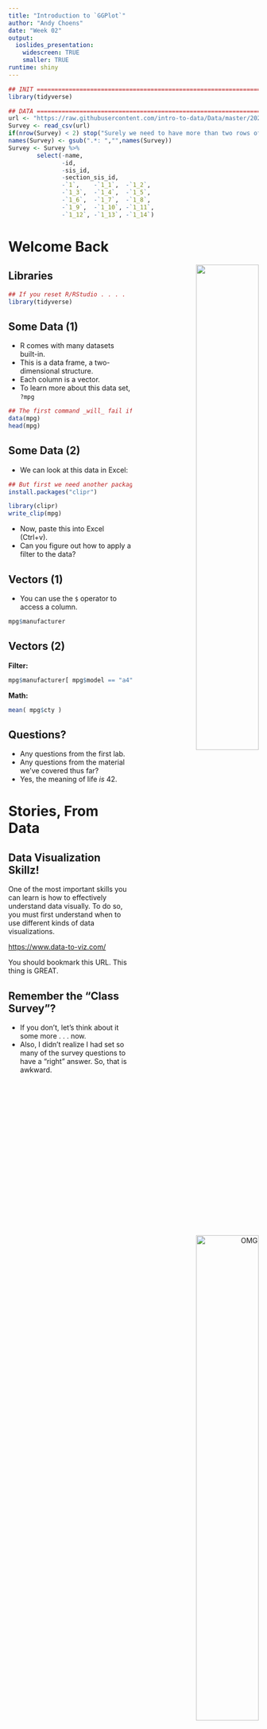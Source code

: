 ```yaml
---
title: "Introduction to `GGPlot`"
author: "Andy Choens"
date: "Week 02"
output:
  ioslides_presentation:
    widescreen: TRUE
    smaller: TRUE
runtime: shiny
---
```


```r

## INIT ========================================================================
library(tidyverse)

## DATA ========================================================================
url <- "https://raw.githubusercontent.com/intro-to-data/Data/master/2020/ClassSurvey.csv"
Survey <- read_csv(url)
if(nrow(Survey) < 2) stop("Surely we need to have more than two rows of data!")
names(Survey) <- gsub(".*: ","",names(Survey))
Survey <- Survey %>%
        select(-name,
               -id,
               -sis_id,
               -section_sis_id,
               -`1`,    -`1_1`,  -`1_2`,
               -`1_3`,  -`1_4`,  -`1_5`,
               -`1_6`,  -`1_7`,  -`1_8`,
               -`1_9`,  -`1_10`, -`1_11`,
               -`1_12`, -`1_13`, -`1_14`)
```



# Welcome Back

<div style="margin:auto; text-align:right;">
<img src="https://imgs.xkcd.com/comics/drinking_fountains.png" align="right" width="50%">
</div>


## Libraries

```r
## If you reset R/RStudio . . . . 
library(tidyverse)
```


## Some Data (1)

- R comes with many datasets built-in.
- This is a data frame, a two-dimensional structure.
- Each column is a vector.
- To learn more about this data set, `?mpg`

```r
## The first command _will_ fail if you haven't loaded the tidyverse.
data(mpg)
head(mpg)
```


## Some Data (2)

- We can look at this data in Excel:

```r
## But first we need another package:
install.packages("clipr")
```

```r
library(clipr)
write_clip(mpg)
```

- Now, paste this into Excel (Ctrl+v).
- Can you figure out how to apply a filter to the data?


## Vectors (1)
  
- You can use the `$` operator to access a column.

```r
mpg$manufacturer
```


## Vectors (2)

**Filter:**

```r
mpg$manufacturer[ mpg$model == "a4" ]
```

**Math:**

```r
mean( mpg$cty )
```

## Questions?

- Any questions from the first lab. 
- Any questions from the material we've covered thus far?
- Yes, the meaning of life _is_ 42.

# Stories, From Data

<div style="margin:auto; text-align:right;">
<img src="https://imgs.xkcd.com/comics/data.png" alt="OMG" align="right" width="50%">
</div>


## Data Visualization Skillz!

One of the most important skills you can learn is how to effectively understand
data visually. To do so, you must first understand when to use different kinds
of data visualizations.

[https://www.data-to-viz.com/](https://www.data-to-viz.com/)

You should bookmark this URL. This thing is GREAT.

## Remember the "Class Survey"?

- If you don't, let's think about it some more . . . now.
- Also, I didn't realize I had set so many of the survey questions to have a "right" answer. So, that is awkward.

<img src="https://raw.githubusercontent.com/intro-to-data/Lectures/master/Week%2002/awkward.png" align="center" width = "100%">

## What year are you in at ACPHS?

- Select the option that best describes where you are in your educational
journey.
   - 1st Year (Freshman)
   - 2nd Year (Sophmore)
   - 3rd Year (Junior)
   - 4th Year (Senior)
   - 5+ (You like it here)
   - 999 (Grad School)

What would be the best way to show this data?

- As a table?
- As a chart?

## What year are you in at ACPHS? (1)

### Cross tab

```r
## Don't worry about the code right now. We will learn how to do this.
## Also, the column names coming out of the Canvas tool are, challenging.
Survey %>% 
  group_by(Year = `What year are you in at ACPHS?\nSelect the option that best describes where you are in your educational journey.`) %>% 
  summarize(N = n()) %>% 
  mutate("%" = round(100*N/sum(N),1))

```


## What year are you in at ACPHS? (2)

### Visualized, Counts

```r
## Don't worry about the code right now. We will learn how to do this.
## Also, the column names coming out of the Canvas tool are, challenging.
ggplot(Survey, mapping = aes(x = `What year are you in at ACPHS?\nSelect the option that best describes where you are in your educational journey.`)) +
  labs(y = "Count", x="Year In School") +
  geom_bar(fill="darkred")
```

## What year are you in at ACPHS? (2)

### Visualized, Percent

```r
## Don't worry about the code right now. We will learn how to do this.
## Also, the column names coming out of the Canvas tool are, challenging.
ggplot(Survey, mapping = aes(x = `What year are you in at ACPHS?\nSelect the option that best describes where you are in your educational journey.`)) +
  geom_bar(aes(y = 100*(..count..)/sum(..count..)), fill="darkred") +
  labs(y = "Percent", x="Year In School") +
  ylim(0,100)
```

## What is your current age? (1)

- Provide an integer answer (no decimals or fractions).

- As a table?
- As a chart?

## What is your current age? (2)

### Cross tab

```r
## Don't worry about the code right now. We will learn how to do this.
## Also, the column names coming out of the Canvas tool are, challenging.
Survey %>% 
  group_by("Current Age" = `What is your current age?\nProvide an integer answer (no decimals or fractions).`) %>% 
  summarize(N = n()) %>% 
  mutate("%" = round(100*N/sum(N),1))

```


## What is your current age? (3)

### Visualized, Counts

```r
## Don't worry about the code right now. We will learn how to do this.
## Also, the column names coming out of the Canvas tool are, challenging.
ggplot(Survey, mapping = aes(x = `What is your current age?\nProvide an integer answer (no decimals or fractions).`)) +
  geom_histogram(fill="darkred")
```


## What is your current age? (4)

### Visualized, Density

```r
## Don't worry about the code right now. We will learn how to do this.
## Also, the column names coming out of the Canvas tool are, challenging.
ggplot(Survey, mapping = aes(x = `What is your current age?\nProvide an integer answer (no decimals or fractions).`)) +
  geom_density(fill="darkred")
```


## What is your current age By Year in School (1)

- What if I wanted to compare (visually) the age of students by their year in
school?
- How could I do that?


## What is your current age By Year in School (2)

### Visualized, Box plot

```r
## Don't worry about the code right now. We will learn how to do this.
## Also, the column names coming out of the Canvas tool are, challenging.
ggplot(Survey, mapping = aes(x = factor(`What year are you in at ACPHS?\nSelect the option that best describes where you are in your educational journey.`), y = `What is your current age?\nProvide an integer answer (no decimals or fractions).`)) +
  geom_boxplot(color="darkred") +
  geom_jitter(width = 0.2) +
  labs(x = "Year in School", y = "Age In Year")
```


## Graphically Lying

<div style="text-align:center">
<img src="https://raw.githubusercontent.com/intro-to-data/Lectures/master/Week%2002/weight2.jpeg" width="75%">
</div>

- Don't overstate change. This is often done with percentages.

# GGPLOT

<div style="margin:auto; text-align:right;">
<img src="https://cran.r-project.org/Rlogo.svg" align="right" width="50%">
</div>


## Load Your library

```r
library(tidyverse)
```

- Now that we've thought about the KINDS of graphs we can do, let's actually
draw some.

## Graphing

```r
## This is slightly different from what is shown in the book.
ggplot(data = mpg, mapping = aes(x = displ, y = hwy)) + 
  geom_point(color = "blue")
```

## A Tale of Two Axes

- What do we call the variable on the X Axis?
- What do we call the variable on the Y Axis?
- What are we implying about these two factors?

```r
ggplot(data = mpg, mapping = aes(x = displ, y = hwy)) + 
  geom_point(color = "blue", size = 2)
```


## Bar Graphs (N Count)

```r
# Note the difference between color and fill.
ggplot(data = mpg, mapping = aes(x = manufacturer)) + 
    geom_bar(fill = "royalblue") +
    labs(x = "Manufacturer", y = "Count") +
    theme(axis.text.x = element_text(angle = 90, hjust = 1, vjust = .45))
```


## Histogram (1)

```r
# Note the difference between color and fill.
# bins defaults to 30 There is no perfect right answer.
ggplot(data = mpg, mapping = aes(x = cty)) + 
    geom_histogram(bins = 10, fill = "darkgreen", color="lightgray", size=1.5)
```

## Histogram (2)

- `geom_histogram` has a variable called `bins`, which sets the number of bars
in the histogram.
- This is different from a bar chart, where the number of bars is determined
on the number of factors in the columns.
- How do we know what to set the bins to?

There are standards:

- [https://en.wikipedia.org/wiki/Histogram#Number_of_bins_and_width](https://en.wikipedia.org/wiki/Histogram#Number_of_bins_and_width)
- Square-root choice: `r sqrt(length(mpg$cty))`
this case.)
- Sturges' formula (<img src="https://wikimedia.org/api/rest_v1/media/math/render/svg/c020d823eb7a197d7db70bc66f8189c2ed7782b8">): `r log2(length(mpg$cty))+1`
- And on, and on, and on.
- With this many standards, you may be forgiven for thinking there is no
standard.
- And you would be right. The question is really this - what are you trying to
show about the distribution of the data?

## Histogram (3)

```r

sliderInput("n_breaks", "Number of bins:",
              min = 0, max = 100, value = 10, step = 10)

renderPlot({
  ggplot(data = mpg, mapping = aes(x = cty)) + 
    geom_histogram(bins = input$n_breaks, fill = "darkgreen", color="lightgray", size=1.5)
  })
```

## Density Plot (1)

```r
## Can I have a round of applause for this color
ggplot(data = mpg, mapping = aes(x = cty)) + 
    geom_density(fill = "palegreen4", alpha = .5, size=1.5)
```


## Density Plot (2)

- These have a similar "challenge".
- Although they seem simple, the smoothing bandwidth has a similar affect on the
resulting graph.
- However, the "standard" is a bit more of a standard.
- [https://en.wikipedia.org/wiki/Kernel_density_estimation#A_rule-of-thumb_bandwidth_estimator](https://en.wikipedia.org/wiki/Kernel_density_estimation#A_rule-of-thumb_bandwidth_estimator)


## Density Plot (3)

```r

sliderInput("bw", "Smoothing Bandwidth:",
              min = 0, max = 2, value = 1, step = .125)

renderPlot({
    ggplot(data = mpg, mapping = aes(x = cty)) + 
        geom_density(fill = "palegreen4", alpha = .5, size=1.5, bw = input$bw)
  })
```


## Scatter Plots

```r
ggplot(data = mpg, mapping = aes(x = displ, y = hwy)) + 
  geom_point(color = "tomato2", size = 2)
```

- It is work revisiting: What is the X-Axis and what is the Y-Axis?

## Regression Line

```r
ggplot(data = mpg, mapping = aes(x = displ, y = hwy)) + 
   geom_point(color = "steelblue", size = 2) +
   geom_smooth(method = "lm", color="maroon", size = 1.5)
```


## Facets

```r
ggplot(data = mpg, mapping = aes(x = displ, y = hwy)) + 
   geom_point(color = "steelblue", size = 2) +
   geom_smooth(method = "lm", color="maroon", size = 1.5) +
   facet_wrap(~class, nrow = 2)
```

## Correlation Plot

```r
## Slightly tougher
library(GGally)
ggcorr(mpg, label = TRUE)
```

- This was not in the book.
- But it is useful.
- We need to unpack this a little. First, what is this telling us and how might
it be useful?

```r
cor(mpg$cty, mpg$hwy)
```


## Useful

<div style="float:left; width:45%;">

```r
colors()
```

</div>

<div style="float:right; width:45%;">

```r
data()
```

</div>

## Useful Links:

- [https://www.tidyverse.org/](https://www.tidyverse.org/)
- [https://ggplot2.tidyverse.org/index.html](https://ggplot2.tidyverse.org/index.html)

# Questions?
